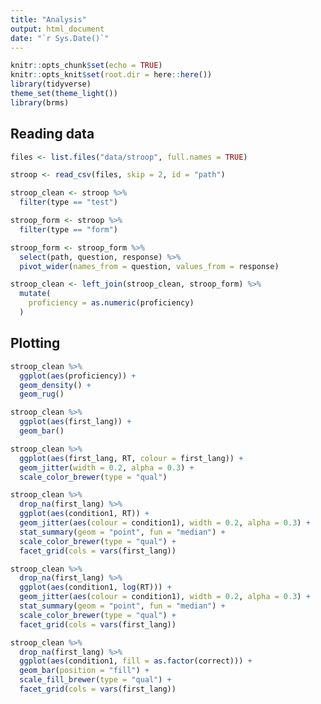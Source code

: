 ```yaml
---
title: "Analysis"
output: html_document
date: "`r Sys.Date()`"
---
```


```r
knitr::opts_chunk$set(echo = TRUE)
knitr::opts_knit$set(root.dir = here::here())
library(tidyverse)
theme_set(theme_light())
library(brms)
```

## Reading data

```r
files <- list.files("data/stroop", full.names = TRUE)

stroop <- read_csv(files, skip = 2, id = "path")
```

```r
stroop_clean <- stroop %>%
  filter(type == "test")

stroop_form <- stroop %>%
  filter(type == "form")
```

```r
stroop_form <- stroop_form %>%
  select(path, question, response) %>%
  pivot_wider(names_from = question, values_from = response)

stroop_clean <- left_join(stroop_clean, stroop_form) %>%
  mutate(
    proficiency = as.numeric(proficiency)
  )
```

## Plotting

```r
stroop_clean %>%
  ggplot(aes(proficiency)) +
  geom_density() +
  geom_rug()
```

```r
stroop_clean %>%
  ggplot(aes(first_lang)) +
  geom_bar()
```

```r
stroop_clean %>%
  ggplot(aes(first_lang, RT, colour = first_lang)) +
  geom_jitter(width = 0.2, alpha = 0.3) +
  scale_color_brewer(type = "qual")
```

```r
stroop_clean %>%
  drop_na(first_lang) %>%
  ggplot(aes(condition1, RT)) +
  geom_jitter(aes(colour = condition1), width = 0.2, alpha = 0.3) +
  stat_summary(geom = "point", fun = "median") +
  scale_color_brewer(type = "qual") +
  facet_grid(cols = vars(first_lang))
```


```r
stroop_clean %>%
  drop_na(first_lang) %>%
  ggplot(aes(condition1, log(RT))) +
  geom_jitter(aes(colour = condition1), width = 0.2, alpha = 0.3) +
  stat_summary(geom = "point", fun = "median") +
  scale_color_brewer(type = "qual") +
  facet_grid(cols = vars(first_lang))
```

```r
stroop_clean %>%
  drop_na(first_lang) %>%
  ggplot(aes(condition1, fill = as.factor(correct))) +
  geom_bar(position = "fill") +
  scale_fill_brewer(type = "qual") +
  facet_grid(cols = vars(first_lang))
```

